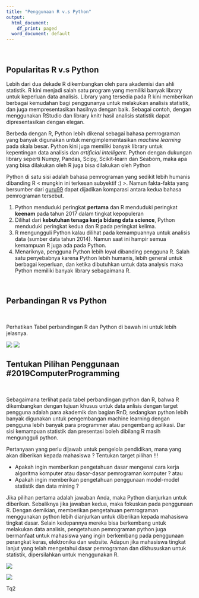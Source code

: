 ```yaml
---
title: "Penggunaan R v.s Python"
output:
  html_document:
    df_print: paged
  word_document: default
---
```


\newline
&nbsp;
&nbsp;
&nbsp;
\newline

## Popularitas R v.s Python

Lebih dari dua dekade R dikembangkan oleh para akademisi dan ahli statistik. R kini menjadi salah satu program yang memiliki banyak library untuk keperluan data analisis. Library yang tersedia pada R kini memberikan berbagai kemudahan bagi penggunanya untuk melakukan analisis statistik, dan juga mempresentasikan hasilnya dengan baik. Sebagai contoh, dengan menggunakan RStudio dan library knitr hasil analisis statistik dapat dipresentasikan dengan elegan. 

Berbeda dengan R, Python lebih dikenal sebagai bahasa pemrograman yang banyak digunakan untuk mengimplementasikan _machine learning_ pada skala besar. Python kini juga memiliki banyak library untuk kepentingan data analisis dan _artificial intelligent_. Python dengan dukungan library seperti Numpy, Pandas, Scipy, Scikit-learn dan Seaborn, maka apa yang bisa dilakukan oleh R juga bisa dilakukan oleh Python

Python di satu sisi adalah bahasa pemrograman yang sedikit lebih humanis dibanding R < mungkin ini terkesan subyektif :) >. Namun fakta-fakta yang bersumber dari [guru99]() dapat dijadikan komparasi antara kedua bahasa pemrograman tersebut. 

1. Python menduduki peringkat __pertama__ dan R menduduki peringkat __keenam__ pada tahun 2017 dalam tingkat kepopuleran
2. Dilihat dari __kebutuhan tenaga kerja bidang data science__, Python menduduki peringkat kedua dan R pada peringkat kelima.
3. R mengungguli Python kalau dilihat pada kemampuannya untuk analisis data (sumber data tahun 2014). Namun saat ini hampir semua kemampuan R juga ada pada Python.
4. Menariknya, pengguna Python lebih loyal dibanding pengguna R. Salah satu penyebabnya karena Python lebih humanis, lebih general untuk berbagai keperluan, dan ketika dibutuhkan untuk data analysis maka Python memiliki banyak library sebagaimana R.

\newline
&nbsp;
&nbsp;
\newline

## Perbandingan R vs Python

\newline
&nbsp;
&nbsp;
&nbsp;
\newline

Perhatikan Tabel perbandingan R dan Python di bawah ini untuk lebih jelasnya.

![](images\RvsPython1.JPG)
![](images\RvsPython2.JPG)


## Tentukan Pilihan Penggunaan #2019ComputerProgramming

\newline
&nbsp;
&nbsp;
&nbsp;
\newline

Sebagaimana terlihat pada tabel perbandingan python dan R, bahwa R dikembangkan dengan tujuan khusus untuk data anlisis dengan target pengguna adalah para akademik dan bagian RnD, sedangkan python lebih banyak digunakan untuk pengembangan machine learning dengan pengguna lebih banyak para programmer atau pengembang aplikasi. Dar sisi kemampuan statistik dan presentasi boleh dibilang R masih mengungguli python.

Pertanyaan yang perlu dijawab untuk pengelola pendidikan, mana yang akan diberikan kepada mahasiswa ? Tentukan target pilihan !!!

* Apakah ingin memberikan pengetahuan dasar mengenai cara kerja algoritma komputer atau dasar-dasar pemrograman komputer ? atau
* Apakah ingin memberikan pengetahuan penggunaan model-model statistik dan data mining ?

Jika pilihan pertama adalah jawaban Anda, maka Python dianjurkan untuk diberikan. Sebaliknya jika jawaban kedua, maka fokuskan pada penggunaan R. Dengan demikian, memberikan pengetahuan pemrograman menggunakan python lebih dianjurkan untuk diberikan kepada mahasiswa tingkat dasar. Selain kedepannya mereka bisa berkembang untuk melakukan data analisis, pengetahuan pemrograman python juga bermanfaat untuk mahasiswa yang ingin berkembang pada penggunaan perangkat keras, elektronika dan website. Adapun jika mahasiswa tingkat lanjut yang telah mengetahui dasar pemrograman dan dikhususkan untuk statistik, dipersilahkan untuk menggunakan R. 


![](images\Trends_di_Indonesia_02.JPG)

![](images\Trends_di_Indonesia.JPG)

Tq2

